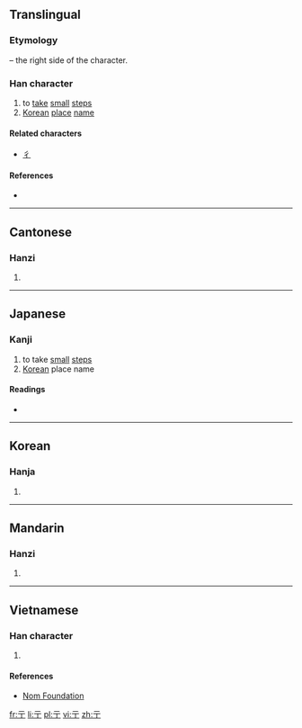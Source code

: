 ==Translingual==
===Etymology===
{{Han simp|行}} – the right side of the character.

===Han character===
{{Han char|rn=7|rad=二|as=01|sn=3|four=1020<sub>1</sub>|canj=一一弓 (MMN), X一一弓 (XMMN)|ids=⿱[[一]][[丁]]}}

# to [[take]] [[small]] [[step]]s
# [[Korean]] [[place]] [[name]]

====Related characters====
* [[彳]]

====References====
* {{Han ref|kx=0086.050|dkj=00251|dj=0177.030|hdz=10004.040|uh=4E8D|ud=20109|bh=C948|bd=51528}}

----

==Cantonese==

===Hanzi===
{{yue-hanzi|jyut=|y=chuk1}}

# {{defn|lang=yue|sort=二01}}

----

==Japanese==

===Kanji===
{{ja-kanji|grade=uc|rs=二01}}

# to take [[small]] [[steps]]
# [[Korean]] place name 

====Readings====
* {{ja-readings|on=[[ちょく]] (choku)|kun=[[たたずむ]] (tatazumu)}}

----

==Korean==

===Hanja===
{{ko-hanja|hangeul=[[촉]], [[마]]|rv=chok, ma|mr=ch'ok, ma}}

# {{defn|lang=ko|sort=二01}}

----

==Mandarin==

===Hanzi===
{{cmn-hanzi|pin=[[chù]] ([[chu4]])|wg=ch'u<sup>4</sup>}}

# {{defn|lang=cmn|sort=二01}}

----

==Vietnamese==

===Han character===
{{vi-hantu|[[sục]], [[xúc]], [[súc]], [[xục]]|rs=二01}}

# {{defn|lang=vi|sort=二01}}

====References====
*[http://nomfoundation.org/common/nom_details.php?codepoint=4e8d Nom Foundation]

[[fr:亍]]
[[li:亍]]
[[pl:亍]]
[[vi:亍]]
[[zh:亍]]